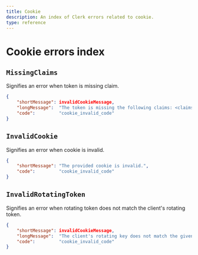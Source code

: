 ```yaml
---
title: Cookie
description: An index of Clerk errors related to cookie.
type: reference
---
```


# Cookie errors index

## `MissingClaims`

Signifies an error when token is missing claim.

```json
{
    "shortMessage": invalidCookieMessage,
    "longMessage":  "The token is missing the following claims: <claims>",
    "code":         "cookie_invalid_code"
}
```

## `InvalidCookie`
Signifies an error when cookie is invalid.

```json
{
    "shortMessage": "The provided cookie is invalid.",
    "code":         "cookie_invalid_code"
}
```

## `InvalidRotatingToken`

Signifies an error when rotating token does not match the client's rotating token.

```json
{
    "shortMessage": invalidCookieMessage,
    "longMessage":  "The client's rotating key does not match the given one <token>",
    "code":         "cookie_invalid_code"
}
```
